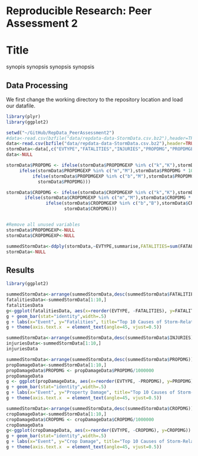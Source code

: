 # Reproducible Research: Peer Assessment 2
# Title

synopis synopsis
synopsis synopsis

## Data Processing
We first change the working directory to the repository location and load our datafile.

```r
library(plyr)
library(ggplot2)

setwd("~/GitHub/RepData_PeerAssessment2")
#data<-read.csv(bzfile("data/repdata-data-StormData.csv.bz2"),header=TRUE, nrows=200000)
data<-read.csv(bzfile("data/repdata-data-StormData.csv.bz2"),header=TRUE, nrows=300000)
stormData<-data[,c("EVTYPE","FATALITIES","INJURIES","PROPDMG","PROPDMGEXP","CROPDMG","CROPDMGEXP")]
data<-NULL

stormData$PROPDMG <- ifelse(stormData$PROPDMGEXP %in% c("k","K"),stormData$PROPDMG * 1000,    
     ifelse(stormData$PROPDMGEXP %in% c("m","M"),stormData$PROPDMG * 1000000,
          ifelse(stormData$PROPDMGEXP %in% c("b","M"),stormData$PROPDMG * 1000000000,  
            stormData$PROPDMG))) 

stormData$CROPDMG <- ifelse(stormData$CROPDMGEXP %in% c("k","K"),stormData$CROPDMG * 1000,
       ifelse(stormData$CROPDMGEXP %in% c("m","M"),stormData$CROPDMG * 1000000,
               ifelse(stormData$CROPDMGEXP %in% c("b","B"),stormData$CROPDMG * 1000000000,
                      stormData$CROPDMG)))


#Remove all unused variables
stormData$PROPDMGEXP<-NULL
stormData$CROPDMGEXP<-NULL

summedStormData<-ddply(stormData,~EVTYPE,summarise,FATALITIES=sum(FATALITIES),INJURIES=sum(INJURIES), PROPDMG=sum(PROPDMG),CROPDMG=sum(CROPDMG))
stormData<-NULL

```

## Results
```r
library(ggplot2)

summedStormData<-arrange(summedStormData,desc(summedStormData$FATALITIES))
fatalitiesData<-summedStormData[1:10,]
fatalitiesData
g<-ggplot(fatalitiesData, aes(x=reorder(EVTYPE, -FATALITIES), y=FATALITIES)) 
g + geom_bar(stat="identity",width=.5)
g + labs(x="Event", y="Fatalities", title="Top 10 Causes of Storm-Related Fatalities") 
g + theme(axis.text.x  = element_text(angle=45, vjust=0.5))

summedStormData<-arrange(summedStormData,desc(summedStormData$INJURIES))
injuriesData<-summedStormData[1:10,]
injuriesData

summedStormData<-arrange(summedStormData,desc(summedStormData$PROPDMG))
propDamageData<-summedStormData[1:10,]
propDamageData$PROPDMG <- propDamageData$PROPDMG/1000000
propDamageData
g <- ggplot(propDamageData, aes(x=reorder(EVTYPE, -PROPDMG), y=PROPDMG))
g + geom_bar(stat="identity",width=.5) 
g + labs(x="Event", y="Property Damage", title="Top 10 Causes of Storm-Related Property Damage")
g + theme(axis.text.x  = element_text(angle=45, vjust=0.5))

summedStormData<-arrange(summedStormData,desc(summedStormData$CROPDMG))
cropDamageData<-summedStormData[1:10,]
cropDamageData$CROPDMG <- cropDamageData$CROPDMG/1000000
cropDamageData
g<-ggplot(cropDamageData, aes(x=reorder(EVTYPE, -CROPDMG), y=CROPDMG))
g + geom_bar(stat="identity",width=.5)
g + labs(x="Event", y="Crop Damage", title="Top 10 Causes of Storm-Related Crop Damage")
g + theme(axis.text.x  = element_text(angle=45, vjust=0.5))

```

